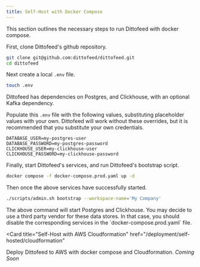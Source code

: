 ```yaml
---
title: Self-Host with Docker Compose
---
```


This section outlines the necessary steps to run Dittofeed with docker compose.

First, clone Dittofeed's github repository.

```bash
git clone git@github.com:dittofeed/dittofeed.git
cd dittofeed
```

Next create a local `.env` file.

```bash
touch .env
```

Dittofeed has dependencies on Postgres, and Clickhouse, with an optional Kafka dependency.

Populate this `.env` file with the following values, substituting placeholder values with your own. Dittofeed will work without these overrides, but it is recommended that you substitute your own credentials.

```properties .env
DATABASE_USER=my-postgres-user
DATABASE_PASSWORD=my-postgres-password
CLICKHOUSE_USER=my-clickhouse-user
CLICKHOUSE_PASSWORD=my-clickhouse-password
```

Finally, start Dittofeed's services, and run Dittofeed's bootstrap script.

```bash
docker compose -f docker-compose.prod.yaml up -d
```

Then once the above services have successfully started.

```bash
./scripts/admin.sh bootstrap --workspace-name='My Company'
```

<Warning>
  The above command will start Postgres and Clickhouse. You
  may decide to use a third party vendor for these data stores. In that case,
  you should disable the corresponding services in the
  `docker-compose.prod.yaml` file.
</Warning>

<Card
  title="Self-Host with AWS Cloudformation"
  href="/deployment/self-hosted/cloudformation"
>
  Deploy Dittofeed to AWS with docker compose and Cloudformation. *Coming Soon*
</Card>
